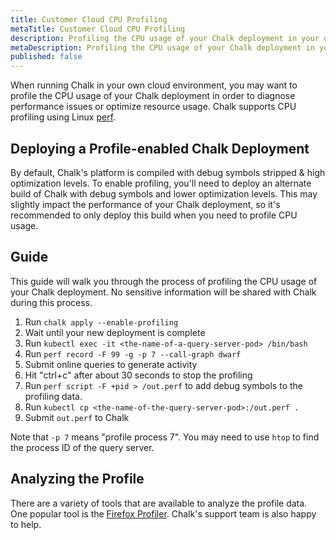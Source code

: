 ```yaml
---
title: Customer Cloud CPU Profiling
metaTitle: Customer Cloud CPU Profiling
description: Profiling the CPU usage of your Chalk deployment in your own cloud environment.
metaDescription: Profiling the CPU usage of your Chalk deployment in your own cloud environment.
published: false
---
```


When running Chalk in your own cloud environment, you may want to profile the CPU usage of your Chalk deployment in order
to diagnose performance issues or optimize resource usage. Chalk supports CPU profiling using Linux [perf](https://perf.wiki.kernel.org/index.php/Main_Page).

## Deploying a Profile-enabled Chalk Deployment

By default, Chalk's platform is compiled with debug symbols stripped & high optimization levels. To enable profiling,
you'll need to deploy an alternate build of Chalk with debug symbols and lower optimization levels. This
may slightly impact the performance of your Chalk deployment, so it's recommended to only deploy this build when
you need to profile CPU usage.

## Guide

This guide will walk you through the process of profiling the CPU usage of your Chalk deployment. No sensitive
information will be shared with Chalk during this process.

1. Run `chalk apply --enable-profiling`
2. Wait until your new deployment is complete
3. Run `kubectl exec -it <the-name-of-a-query-server-pod> /bin/bash`
4. Run `perf record -F 99 -g -p 7 --call-graph dwarf`
5. Submit online queries to generate activity
6. Hit "ctrl+c" after about 30 seconds to stop the profiling
7. Run `perf script -F +pid > /out.perf` to add debug symbols to the profiling data.
8. Run `kubectl cp <the-name-of-the-query-server-pod>:/out.perf .`
9. Submit `out.perf` to Chalk

Note that `-p 7` means "profile process 7". You may need to use `htop` to find the process ID of the query server.

## Analyzing the Profile

There are a variety of tools that are available to analyze the profile data. One popular tool is the
[Firefox Profiler](https://profiler.firefox.com/). Chalk's support team is also happy to help.
